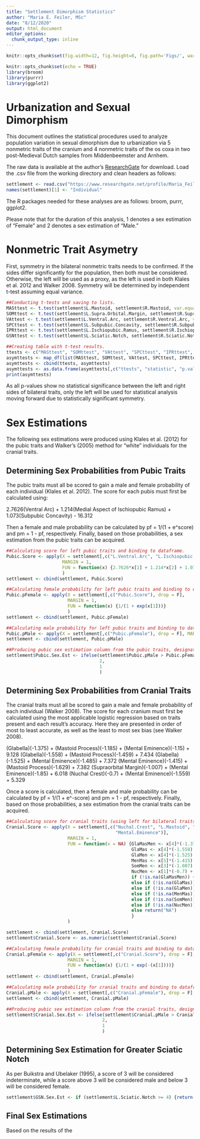 ```yaml
---
title: "Settlement Dimorphism Statistics"
author: "Maria E. Feiler, MSc"
date: "8/12/2020"
output: html_document
editor_options: 
  chunk_output_type: inline
---
```

```r
knitr::opts_chunk$set(fig.width=12, fig.height=8, fig.path='Figs/', warning=FALSE, message=FALSE)
```

```r
knitr::opts_chunk$set(echo = TRUE)
library(broom)
library(purrr)
library(ggplot2)
```

# Urbanization and Sexual Dimorphism
This document outlines the statistical procedures used to analyze population variation in sexual dimorphism due to urbanization via 5 nonmetric traits of the cranium and 4 nonmetric traits of the os coxa in two post-Medieval Dutch samples from Middenbeemster and Arnhem. 

The raw data is available at the author's [ResearchGate](https://www.researchgate.net/project/Urbanizations-Effects-on-Sexual-Dimorphism-in-the-Post-Medieval-Dutch/update/5f34232ded60840001c6a2fa) for download. Load the .csv file from the working directory and clean headers as follows: 

```r
settlement <- read.csv("https://www.researchgate.net/profile/Maria_Feiler/project/Urbanizations-Effects-on-Sexual-Dimorphism-in-the-Post-Medieval-Dutch/attachment/5f343add5dcc010001caf900/AS:923783095390208@1597258461199/download/SettlementDimorphismRawData.csv?context=projectUpdateDetail")
names(settlement)[1] <- "Individual"
```

The R packages needed for these analyses are as follows: broom, purrr, ggplot2.

Please note that for the duration of this analysis, 1 denotes a sex estimation of "Female" and 2 denotes a sex estimation of "Male." 

# Nonmetric Trait Asymetry
First, symmetry in the bilateral nonmetric traits needs to be confirmed. If the sides differ significantly for the population, then both must be considered. Otherwise, the left will be used as a proxy, as the left is used in both Klales et al. 2012 and Walker 2008. Symmetry will be determined by independent t-test assuming equal variance. 

```r
##Conducting t-tests and saving to lists.
MASttest <- t.test(settlement$L.Mastoid, settlement$R.Mastoid, var.equal = TRUE)
SOMttest <- t.test(settlement$L.Supra.Orbital.Margin, settlement$R.Supra.Orbital.Margin, var.equal = TRUE)
VAttest <- t.test(settlement$L.Ventral.Arc, settlement$R.Ventral.Arc, var.equal = TRUE)
SPCttest <- t.test(settlement$L.Subpubic.Concavity, settlement$R.Subpubic.Concavity, var.equal = TRUE)
IPRttest <- t.test(settlement$L.Ischiopubic.Ramus, settlement$R.Ischiopubic.Ramus, var.equal = TRUE)
GSNttest <- t.test(settlement$L.Sciatic.Notch, settlement$R.Sciatic.Notch, var.equal = TRUE)

##Creating table with t-test results.
ttests <- c("MASttest", "SOMttest", "VAttest", "SPCttest", "IPRttest", "GSNttest")
asymttests <- map_df(list(MASttest, SOMttest, VAttest, SPCttest, IPRttest, GSNttest), tidy)
asymttests <- cbind(ttests, asymttests)
asymttests <- as.data.frame(asymttests[,c("ttests", "statistic", "p.value", "conf.low", "conf.high")])
print(asymttests)
```

As all p-values show no statistical significance between the left and right sides of bilateral traits, only the left will be used for statistical analysis moving forward due to statistically significant symmetry.  

# Sex Estimations
The following sex estimations were produced using Klales et al. (2012) for the pubic traits and Walker's (2005) method for "white" individuals for the cranial traits. 

## Determining Sex Probabilities from Pubic Traits 
The pubic traits must all be scored to gain a male and female probability of each individual (Klales et al. 2012). The score for each pubis must first be calculated using: 

2.7626(Ventral Arc) + 1.214(Medial Aspect of Ischiopubic Ramus) + 1.073(Subpubic Concavity) - 16.312

Then a female and male probability can be calculated by pf = 1/(1 + e^score) and pm = 1 - pf, respectively. Finally, based on those probabilities, a sex estimation from the pubic traits can be acquired.

```r
##Calculating score for left pubic traits and binding to dataframe.
Pubic.Score <- apply(X = settlement[,c("L.Ventral.Arc", "L.Ischiopubic.Ramus", "L.Subpubic.Concavity")],
                     MARGIN = 1, 
                     FUN = function(x) {2.7626*x[1] + 1.214*x[2] + 1.073*x[3] - 16.312}
                     )
settlement <- cbind(settlement, Pubic.Score)

##Calculating female probability for left pubic traits and binding to dataframe.
Pubic.pFemale <- apply(X = settlement[,c("Pubic.Score"), drop = F], 
                       MARGIN = 1, 
                       FUN = function(x) {1/(1 + exp(x[1]))} 
                       )
settlement <- cbind(settlement, Pubic.pFemale)

##Calculating male probability for left pubic traits and binding to dataframe.
Pubic.pMale <- apply(X = settlement[,c("Pubic.pFemale"), drop = F], MARGIN = 1, FUN = function(x) {1 - x[1]} )
settlement <- cbind(settlement, Pubic.pMale)

##Producing pubic sex estimation column from the pubic traits, designating "Male" or "Female".
settlement$Pubic.Sex.Est <- ifelse(settlement$Pubic.pMale > Pubic.pFemale, 
                                   2, 
                                   1
                                   )
```

## Determining Sex Probabilities from Cranial Traits 
The cranial traits must all be scored to gain a male and female probability of each individual (Walker 2008). The score for each cranium must first be calculated using the most applicable logistic regression based on traits present and each result's accuracy. Here they are presented in order of most to least accurate, as well as the least to most sex bias (see Walker 2008). 

(Glabella)(-1.375) + (Mastoid Process)(-1.185) + (Mental Eminence)(-1.15) + 9.128
(Glabella)(-1.558) + (Mastoid Process)(-1.459) + 7.434
(Glabella)(-1.525) + (Mental Eminence)(-1.485) + 7.372
(Mental Eminence)(-1.415) + (Mastoid Process)(-1.629) + 7.382
(Supraorbital Margin)(-1.007) + (Mental Eminence)(-1.85) + 6.018
(Nuchal Crest)(-0.7) + (Mental Eminence)(-1.559) + 5.329

Once a score is calculated, then a female and male probability can be calculated by pf = 1/(1 + e^-score) and pm = 1 - pf, respectively. Finally, based on those probabilities, a sex estimation from the cranial traits can be acquired.

```r
##Calculating score for cranial traits (using left for bilateral traits) and binding to dataframe.
Cranial.Score <- apply(X = settlement[,c("Nuchal.Crest", "L.Mastoid", "L.Supra.Orbital.Margin", "Glabella", 
                                         "Mental.Eminence")], 
                       MARGIN = 1, 
                       FUN = function(x = NA) {GlaMasMen <- x[4]*(-1.375) + x[2]*(-1.185) + x[5]*(-1.15) + 9.128
                                               GlaMas <- x[4]*(-1.558) + x[2]*(-1.459) + 7.434
                                               GlaMen <- x[4]*(-1.525) + x[5]*(-1.485) + 7.372
                                               MenMas <- x[5]*(-1.415) + x[2]*(-1.629) + 7.382
                                               SomMen <- x[3]*(-1.007) + x[5]*(-1.85) + 6.018
                                               NucMen <- x[1]*(-0.7) + x[5]*(-1.559) + 5.329
                                               if (!is.na(GlaMasMen)) {return(GlaMasMen)}
                                               else if (!is.na(GlaMas)) {return(GlaMas)}
                                               else if (!is.na(GlaMen)) {return(GlaMen)}
                                               else if (!is.na(MenMas)) {return(MenMas)}
                                               else if (!is.na(SomMen)) {return(SomMen)}
                                               else if (!is.na(NucMen)) {return(NucMen)}
                                               else return("NA")
                                               }
                       )

settlement <- cbind(settlement, Cranial.Score)
settlement$Cranial.Score <- as.numeric(settlement$Cranial.Score)

##Calculating female probability for cranial traits and binding to dataframe.
Cranial.pFemale <- apply(X = settlement[,c("Cranial.Score"), drop = F], 
                       MARGIN = 1, 
                       FUN = function(x) {1/(1 + exp(-(x[1])))} 
                       )
settlement <- cbind(settlement, Cranial.pFemale)

##Calculating male probability for cranial traits and binding to dataframe.
Cranial.pMale <- apply(X = settlement[,c("Cranial.pFemale"), drop = F], MARGIN = 1, FUN = function(x) {1 - x[1]} )
settlement <- cbind(settlement, Cranial.pMale)

##Producing pubic sex estimation column from the cranial traits, designating "Male" or "Female".
settlement$Cranial.Sex.Est <- ifelse(settlement$Cranial.pMale > Cranial.pFemale, 
                                    2, 
                                    1
                                    )
```

## Determining Sex Estimation for Greater Sciatic Notch
As per Buikstra and Ubelaker (1995), a score of 3 will be considered indeterminate, while a score above 3 will be considered male and below 3 will be considered female. 

```r
settlement$GSN.Sex.Est <- if (settlement$L.Sciatic.Notch >= 4) {return("2")} else if (settlement$L.Sciatic.Notch <= 2) {return("1")} else {return("NA")}
```

## Final Sex Estimations 
Based on the results of the 